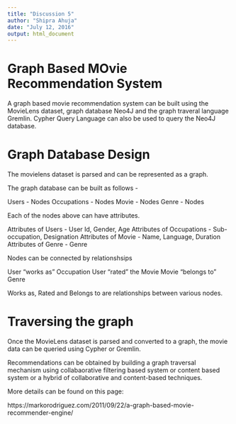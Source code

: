 ---
title: "Discussion 5"
author: "Shipra Ahuja"
date: "July 12, 2016"
output: html_document
---

# Graph Based MOvie Recommendation System

A graph based movie recommendation system can be built using the MovieLens dataset, graph database Neo4J and the graph traveral language Gremlin.
Cypher Query Language can also be used to query the Neo4J database.

# Graph Database Design

The movielens dataset is parsed and can be represented as a graph.

The graph database can be built as follows -

Users - Nodes
Occupations - Nodes
Movie - Nodes
Genre - Nodes

Each of the nodes above can have attributes.

Attributes of Users - User Id, Gender, Age 
Attributes of Occupations - Sub-occupation, Designation
Attributes of Movie - Name, Language, Duration
Attributes of Genre - Genre

Nodes can be connected by relationshsips

User "works as" Occupation
User "rated" the Movie
Movie "belongs to" Genre

Works as, Rated and Belongs to are relationships between various nodes.


# Traversing the graph

Once the MovieLens dataset is parsed and converted to a graph, the movie data can be queried using Cypher or Gremlin. 

Recommendations can be obtained by building a graph traversal mechanism using collabaorative filtering based system or content based system or a hybrid of collaborative and content-based techniques.


More details can be found on this page:

https://markorodriguez.com/2011/09/22/a-graph-based-movie-recommender-engine/


